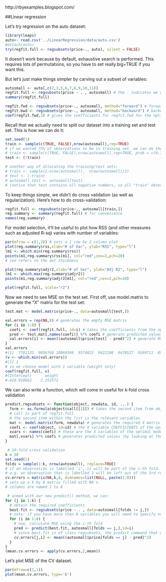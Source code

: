 http://rbyexamples.blogspot.com/

##Linear regression 

Let's try regression on the auto dataset:
```r
library(leaps)
auto<- read.csv('../LinearRegression/data/auto.csv')
#attach(auto)
try(regfit.full <- regsubsets(price~., auto), silent = FALSE)
```
It doesn't work because by default, exhaustive search is performed.
This requires lots of permutations, so you have to set really.big=TRUE if you want this.

But let's just make things simpler by carving out a subset of variables:
```r
autosmall <- auto[,c(2,3,5,6,7,8,9,10,11)]
regfit.full <- regsubsets(price ~ . , autosmall) # the . indicates we want all variables to be considered.
summary(regfit.full)

regfit.fwd <- regsubsets(price~., autosmall, method="forward") # forward stepwise selection
regfit.bwd <- regsubsets(price~., autosmall, method="backward") # backward stepwise selection
coef(regfit.fwd,3) # gives the coefficients for regfit.fwd for the optimal 3-variable model
```
Recall that we actually need to split our dataset into a training set and test set. This is how we can do it:
```r
set.seed(1)
train <- sample(c(TRUE, FALSE),nrow(autosmall),rep=TRUE)
# if we wanted 75% of observations to be in training set, we can do the below:
# train <- sample(c(TRUE, FALSE),nrow(autosmall),rep=TRUE, prob = c(0.75, 0.25))
test <- (!train)

# another way of allocating the training/test sets:
# train <- sample(1:nrow(autosmall),  nrow(autosmall)/2)
# test <- (-train)
# autosmall.test <- autosmall[test]
# (notice that test contains all negative numbers, so all "train" observations are excluded)
```
 To keep things simple, we didn't do cross validation (as well as regularization).
Here's how to do cross-validation:
```r
regfit.full <- regsubsets(price~., autosmall[train,])
reg.summary <- summary(regfit.full) # for convenience
names(reg.summary)
```
 For model selection, it'll be useful to plot how RSS (and other measures such as adjusted R-sq) varies with number of variables:
```r
par(mfrow = c(1,2)) # sets a 1 row by 2 column plot
plot(reg.summary$rss,xlab="# of Var", ylab="RSS", type="l")
(m1 <- which.min(reg.summary$rss))
points(m1,reg.summary$rss[m1], col="red",cex=2,pch=20)
# cex refers to the dot thickness

plot(reg.summary$adjr2,xlab="# of Var", ylab="Adj R2", type="l")
(m1 <- which.max(reg.summary$adjr2))
points(m1,reg.summary$adjr2[m1], col="red",cex=2,pch=20)

plot(regfit.full, scale="r2")
```
Now we need to see MSE on the test set. First off, use model.matrix to generate the "X" matrix for the test set:
```r
test.mat <- model.matrix(price~., data=autosmall[test,])

val.errors = rep(NA,8) # generates the empty MSE matrix
for (i in 1:8) {
  coefi <- coef(regfit.full, id=i) # takes the coefficients from the optimal model with i variables
  pred <- test.mat[,names(coefi)] %*% coefi # generate predicted values of each observation
  val.errors[i] <- mean((autosmall$price[test] - pred)^2) # generate MSE for i-th model
}
val.errors
#[1]  7781131  9856769 10060398  9574022  9421108  9470527  9269711  8942316
(v <- which.min(val.errors))
#[1] 1
# so we choose model with 1 variable (weight only)
coef(regfit.full, v)
#(Intercept)      weight 
#-426.910662    2.251572
```
We can also write a function, which will come in useful for k-fold cross validation
```r
predict.regsubsets <- function(object, newdata, id, ...) {
  form <- as.formula(object$call[[2]]) # takes the second item from object$call list
  # call is part of regfit.full
  # the second item within the list is the relevant variables
  mat <- model.matrix(form, newdata) # generates the required X matrix using the formula
  coefi <- coef(object, id=id) # the X variable COEFFICIENTS of the optimal model
  xvars <- names(coefi) # these are the X variables of the optimal model
  mat[,xvars] %*% coefi # generates predicted values (by looking at the relevant columns only)
}

 # 10-fold cross validation
k = 10
set.seed(1)
folds = sample(1:k, nrow(autosmall), replace=TRUE) 
# if an observation is labelled 'i', it will be part of the i-th fold.
# e.g. an observation that is labelled 3 will be left out of the 3rd round of cross validation
cv.errors = matrix(NA,k,8, dimnames=list(NULL, paste(1:8)))
# sets up a k by 8 matrix filled with NA's. 
# columns are named 1 to 8

 # armed with our new predict() method, we can:
for (j in 1:k) {
  # obtain the required coefficients
  best.fit <- regsubsets(price ~ . , data=autosmall[folds != j,])
  # note: if you have more than 8 variables you will need to specify nvmax in the above command
  for (i in 1:8) {
    # now, calculate MSE using the i-th fold
    pred <- predict(best.fit, autosmall[folds == j,],id=i)
    # since best.fit is of class regsubsets, the predict command that was created will work on it.
    cv.errors[j,i] <- mean((autosmall$price[folds == j] - pred)^2)
  }
}
(mean.cv.errors <- apply(cv.errors,2,mean))
```
Let's plot MSE of the CV dataset.
```r
par(mfrow=c(1,1))
plot(mean.cv.errors, type='b')
```
